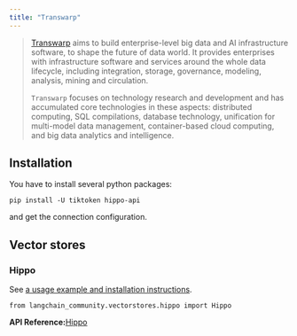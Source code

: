 ```yaml
---
title: "Transwarp"
---
```


> [Transwarp](https://www.transwarp.cn/en/introduction) aims to build enterprise-level big data and AI infrastructure software, to shape the future of data world. It provides enterprises with infrastructure software and services around the whole data lifecycle, including integration, storage, governance, modeling, analysis, mining and circulation.
>
> `Transwarp` focuses on technology research and development and has accumulated core technologies in these aspects: distributed computing, SQL compilations, database technology, unification for multi-model data management, container-based cloud computing, and big data analytics and intelligence.

## Installation

You have to install several python packages:

```
pip install -U tiktoken hippo-api
```

and get the connection configuration.

## Vector stores

### Hippo

See [a usage example and installation instructions](/oss/integrations/vectorstores/hippo).

```
from langchain_community.vectorstores.hippo import Hippo
```

**API Reference:**[Hippo](https://python.langchain.com/api_reference/community/vectorstores/langchain_community.vectorstores.hippo.Hippo.html)
